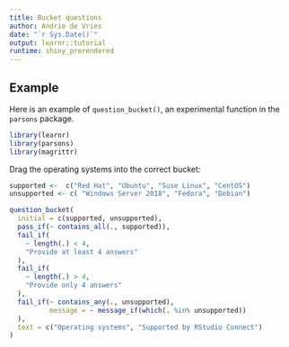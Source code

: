 ```yaml
---
title: Bucket questions
author: Andrie de Vries
date: "`r Sys.Date()`"
output: learnr::tutorial
runtime: shiny_prerendered
---
```







## Example

Here is an example of `question_bucket()`, an experimental function in the `parsons` package.

```r
library(learnr)
library(parsons)
library(magrittr)
```


Drag the operating systems into the correct bucket:



```r

supported <-  c("Red Hat", "Ubuntu", "Suse Linux", "CentOS")
unsupported <- c( "Windows Server 2018", "Fedora", "Debian")

question_bucket(
  initial = c(supported, unsupported),
  pass_if(~ contains_all(., supported)),
  fail_if(
    ~ length(.) < 4,
    "Provide at least 4 answers"
  ),
  fail_if(
    ~ length(.) > 4,
    "Provide only 4 answers"
  ),
  fail_if(~ contains_any(., unsupported), 
          message = ~ message_if(which(. %in% unsupported))
  ),
  text = c("Operating systems", "Supported by RStudio Connect")
)
```


